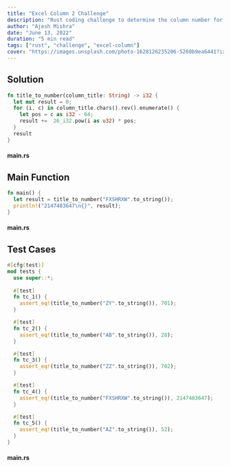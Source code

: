 ```yaml
---
title: "Excel Column 2 Challenge"
description: "Rust coding challenge to determine the column number for a given column name as it would appear in MS Excel."
author: "Ajesh Mishra"
date: "June 13, 2022"
duration: "5 min read"
tags: ["rust", "challenge", "excel-column"]
cover: "https://images.unsplash.com/photo-1628126235206-5260b9ea6441?ixlib=rb-1.2.1&ixid=MnwxMjA3fDB8MHxwaG90by1wYWdlfHx8fGVufDB8fHx8&auto=format&fit=crop&w=1587&q=80"
---
```


## Solution

```rust
fn title_to_number(column_title: String) -> i32 {
  let mut result = 0;
  for (i, c) in column_title.chars().rev().enumerate() {
    let pos = c as i32 - 64;
    result +=  26_i32.pow(i as u32) * pos;
  }
  result
}
```

#### main.rs

## Main Function

```rust
fn main() {
  let result = title_to_number("FXSHRXW".to_string());
  println!("2147483647\n{}", result);
}
```

#### main.rs

## Test Cases

```rust
#[cfg(test)]
mod tests {
  use super::*;
  
  #[test]
  fn tc_1() {
    assert_eq!(title_to_number("ZY".to_string()), 701);
  }

  #[test]
  fn tc_2() {
    assert_eq!(title_to_number("AB".to_string()), 28);
  }

  #[test]
  fn tc_3() {
    assert_eq!(title_to_number("ZZ".to_string()), 702);
  }

  #[test]
  fn tc_4() {
    assert_eq!(title_to_number("FXSHRXW".to_string()), 2147483647);
  }

  #[test]
  fn tc_5() {
    assert_eq!(title_to_number("AZ".to_string()), 52);
  }
}
```

#### main.rs